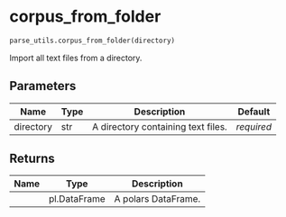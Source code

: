 # corpus_from_folder { #pybiber.parse_utils.corpus_from_folder }

```python
parse_utils.corpus_from_folder(directory)
```

Import all text files from a directory.

## Parameters {.doc-section .doc-section-parameters}

| Name      | Type   | Description                        | Default    |
|-----------|--------|------------------------------------|------------|
| directory | str    | A directory containing text files. | _required_ |

## Returns {.doc-section .doc-section-returns}

| Name   | Type         | Description         |
|--------|--------------|---------------------|
|        | pl.DataFrame | A polars DataFrame. |